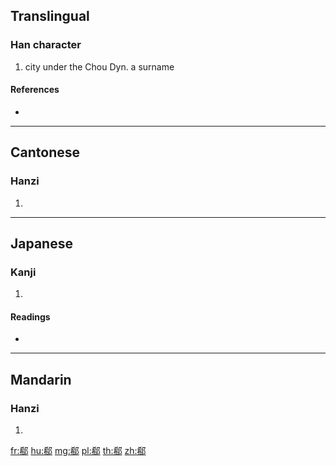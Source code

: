 {{character info/new}}
==Translingual==

===Han character===
{{Han char|rn=163|rad=邑|as=07|sn=10|four=47227|canj=KBNL}}

# city under the Chou Dyn. a surname

====References====
* {{Han ref|kx=1271.190|dkj=39413|dj=1770.140|hdz=63774.080|uh=90D7|ud=37079|bh=D3FB|bd=54267}}

----

==Cantonese==

===Hanzi===
{{yue-hanzi|jyut=|y=chi1}}

# {{defn|lang=yue|sort=邑07}}

----

==Japanese==

===Kanji===
{{ja-kanji|grade=|rs=邑07}}

# {{defn|lang=ja|sort=邑07}}

====Readings====
* {{ja-readings|on=[[ち]] (chi), [[き]] (ki), [[け]] (ke)|kun=|nanori=}}

----

==Mandarin==

===Hanzi===
{{cmn-hanzi|pin=[[chī]] ([[chi1]]), [[xī]] ([[xi1]])|wg=ch'ih<sup>1</sup>, hsi<sup>1</sup>}}

# {{defn|lang=cmn|sort=邑07}}

[[fr:郗]]
[[hu:郗]]
[[mg:郗]]
[[pl:郗]]
[[th:郗]]
[[zh:郗]]